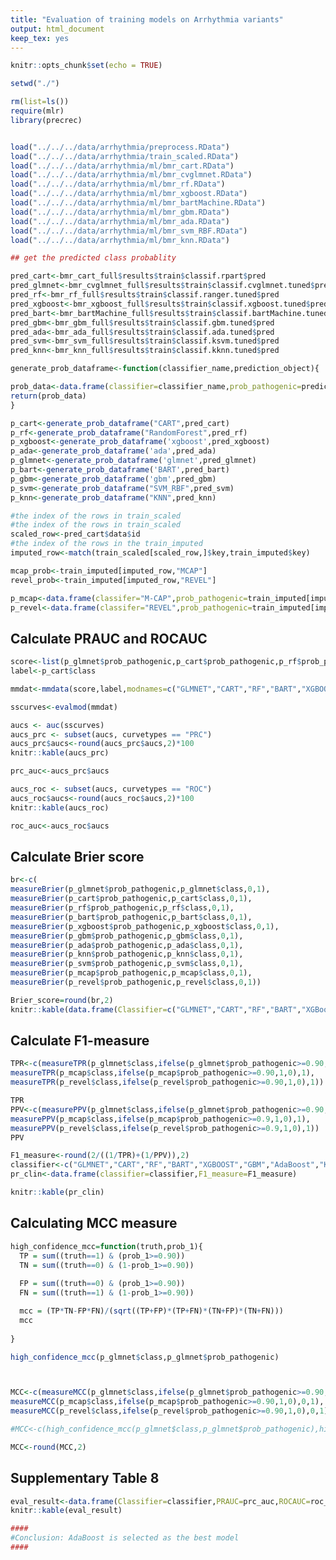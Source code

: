 ```yaml
---
title: "Evaluation of training models on Arrhythmia variants"
output: html_document
keep_tex: yes
---
```


```r
knitr::opts_chunk$set(echo = TRUE)
```

```r
setwd("./")

rm(list=ls())
require(mlr)
library(precrec)


load("../../../data/arrhythmia/preprocess.RData")
load("../../../data/arrhythmia/train_scaled.RData")
load("../../../data/arrhythmia/ml/bmr_cart.RData")
load("../../../data/arrhythmia/ml/bmr_cvglmnet.RData")
load("../../../data/arrhythmia/ml/bmr_rf.RData")
load("../../../data/arrhythmia/ml/bmr_xgboost.RData")
load("../../../data/arrhythmia/ml/bmr_bartMachine.RData")
load("../../../data/arrhythmia/ml/bmr_gbm.RData")
load("../../../data/arrhythmia/ml/bmr_ada.RData")
load("../../../data/arrhythmia/ml/bmr_svm_RBF.RData")
load("../../../data/arrhythmia/ml/bmr_knn.RData")
```


```r
## get the predicted class probablity

pred_cart<-bmr_cart_full$results$train$classif.rpart$pred
pred_glmnet<-bmr_cvglmnet_full$results$train$classif.cvglmnet.tuned$pred
pred_rf<-bmr_rf_full$results$train$classif.ranger.tuned$pred
pred_xgboost<-bmr_xgboost_full$results$train$classif.xgboost.tuned$pred
pred_bart<-bmr_bartMachine_full$results$train$classif.bartMachine.tuned$pred
pred_gbm<-bmr_gbm_full$results$train$classif.gbm.tuned$pred
pred_ada<-bmr_ada_full$results$train$classif.ada.tuned$pred
pred_svm<-bmr_svm_full$results$train$classif.ksvm.tuned$pred
pred_knn<-bmr_knn_full$results$train$classif.kknn.tuned$pred

generate_prob_dataframe<-function(classifier_name,prediction_object){

prob_data<-data.frame(classifier=classifier_name,prob_pathogenic=prediction_object$data$prob.1,class=prediction_object$data$truth)                     
return(prob_data)
}

p_cart<-generate_prob_dataframe("CART",pred_cart)
p_rf<-generate_prob_dataframe("RandomForest",pred_rf)
p_xgboost<-generate_prob_dataframe('xgboost',pred_xgboost)
p_ada<-generate_prob_dataframe('ada',pred_ada)
p_glmnet<-generate_prob_dataframe('glmnet',pred_glmnet)
p_bart<-generate_prob_dataframe('BART',pred_bart)
p_gbm<-generate_prob_dataframe('gbm',pred_gbm)
p_svm<-generate_prob_dataframe("SVM_RBF",pred_svm)
p_knn<-generate_prob_dataframe("KNN",pred_knn)

#the index of the rows in train_scaled
#the index of the rows in train_scaled
scaled_row<-pred_cart$data$id
#the index of the rows in the train_imputed
imputed_row<-match(train_scaled[scaled_row,]$key,train_imputed$key)

mcap_prob<-train_imputed[imputed_row,"MCAP"]
revel_prob<-train_imputed[imputed_row,"REVEL"]

p_mcap<-data.frame(classifer="M-CAP",prob_pathogenic=train_imputed[imputed_row,"MCAP"],class=train_imputed[imputed_row,]$pathogenic)
p_revel<-data.frame(classifer="REVEL",prob_pathogenic=train_imputed[imputed_row,"REVEL"],class=train_imputed[imputed_row,]$pathogenic)


```


## Calculate PRAUC and ROCAUC
```r
score<-list(p_glmnet$prob_pathogenic,p_cart$prob_pathogenic,p_rf$prob_pathogenic,p_bart$prob_pathogenic,p_xgboost$prob_pathogenic,p_gbm$prob_pathogenic,p_ada$prob_pathogenic,p_knn$prob_pathogenic,p_svm$prob_pathogenic,p_mcap$prob_pathogenic,p_revel$prob_pathogenic)
label<-p_cart$class

mmdat<-mmdata(score,label,modnames=c("GLMNET","CART","RF","BART","XGBOOST","GBM","ADA","KNN","SVM","MCAP","REVEL"))

sscurves<-evalmod(mmdat)

aucs <- auc(sscurves)
aucs_prc <- subset(aucs, curvetypes == "PRC")
aucs_prc$aucs<-round(aucs_prc$aucs,2)*100
knitr::kable(aucs_prc)

prc_auc<-aucs_prc$aucs

aucs_roc <- subset(aucs, curvetypes == "ROC")
aucs_roc$aucs<-round(aucs_roc$aucs,2)*100
knitr::kable(aucs_roc)

roc_auc<-aucs_roc$aucs
```
## Calculate Brier score

```r
br<-c(
measureBrier(p_glmnet$prob_pathogenic,p_glmnet$class,0,1),
measureBrier(p_cart$prob_pathogenic,p_cart$class,0,1),
measureBrier(p_rf$prob_pathogenic,p_rf$class,0,1),
measureBrier(p_bart$prob_pathogenic,p_bart$class,0,1),
measureBrier(p_xgboost$prob_pathogenic,p_xgboost$class,0,1),
measureBrier(p_gbm$prob_pathogenic,p_gbm$class,0,1),
measureBrier(p_ada$prob_pathogenic,p_ada$class,0,1),
measureBrier(p_knn$prob_pathogenic,p_knn$class,0,1),
measureBrier(p_svm$prob_pathogenic,p_svm$class,0,1),
measureBrier(p_mcap$prob_pathogenic,p_mcap$class,0,1),
measureBrier(p_revel$prob_pathogenic,p_revel$class,0,1))

Brier_score=round(br,2)
knitr::kable(data.frame(Classifier=c("GLMNET","CART","RF","BART","XGBoost","GBM","AdaBoost","SVM","KNN","MCAP","REVEL"),Brier_score))


```

## Calculate F1-measure

```r

TPR<-c(measureTPR(p_glmnet$class,ifelse(p_glmnet$prob_pathogenic>=0.90,1,0),1),measureTPR(p_cart$class,ifelse(p_cart$prob_pathogenic>=0.90,1,0),1),measureTPR(p_rf$class,ifelse(p_rf$prob_pathogenic>=0.90,1,0),1),measureTPR(p_bart$class,ifelse(p_bart$prob_pathogenic>=0.90,1,0),1),measureTPR(p_xgboost$class,ifelse(p_xgboost$prob_pathogenic>=0.90,1,0),1),measureTPR(p_gbm$class,ifelse(p_gbm$prob_pathogenic>=0.90,1,0),1),measureTPR(p_ada$class,ifelse(p_ada$prob_pathogenic>=0.90,1,0),1),measureTPR(p_knn$class,ifelse(p_knn$prob_pathogenic>=0.90,1,0),1),measureTPR(p_svm$class,ifelse(p_svm$prob_pathogenic>=0.90,1,0),1),
measureTPR(p_mcap$class,ifelse(p_mcap$prob_pathogenic>=0.90,1,0),1),
measureTPR(p_revel$class,ifelse(p_revel$prob_pathogenic>=0.90,1,0),1))

TPR
PPV<-c(measurePPV(p_glmnet$class,ifelse(p_glmnet$prob_pathogenic>=0.90,1,0),1),measurePPV(p_cart$class,ifelse(p_cart$prob_pathogenic>=0.90,1,0),1),measurePPV(p_rf$class,ifelse(p_rf$prob_pathogenic>=0.90,1,0),1),measurePPV(p_bart$class,ifelse(p_bart$prob_pathogenic>=0.90,1,0),1),measurePPV(p_xgboost$class,ifelse(p_xgboost$prob_pathogenic>=0.90,1,0),1),measurePPV(p_gbm$class,ifelse(p_gbm$prob_pathogenic>=0.90,1,0),1),measurePPV(p_ada$class,ifelse(p_ada$prob_pathogenic>=0.90,1,0),1),measurePPV(p_knn$class,ifelse(p_knn$prob_pathogenic>=0.90,1,0),1),measurePPV(p_svm$class,ifelse(p_svm$prob_pathogenic>=0.90,1,0),1),
measurePPV(p_mcap$class,ifelse(p_mcap$prob_pathogenic>=0.9,1,0),1),
measurePPV(p_revel$class,ifelse(p_revel$prob_pathogenic>=0.9,1,0),1))
PPV

F1_measure<-round(2/((1/TPR)+(1/PPV)),2)
classifier<-c("GLMNET","CART","RF","BART","XGBOOST","GBM","AdaBoost","KNN","SVM","MCAP","REVEL")
pr_clin<-data.frame(classifier=classifier,F1_measure=F1_measure)

knitr::kable(pr_clin)

```

## Calculating MCC measure
```r
high_confidence_mcc=function(truth,prob_1){
  TP = sum((truth==1) & (prob_1>=0.90))
  TN = sum((truth==0) & (1-prob_1>=0.90))
  
  FP = sum((truth==0) & (prob_1>=0.90))
  FN = sum((truth==1) & (1-prob_1>=0.90))

  mcc = (TP*TN-FP*FN)/(sqrt((TP+FP)*(TP+FN)*(TN+FP)*(TN+FN)))
  mcc
  
}

high_confidence_mcc(p_glmnet$class,p_glmnet$prob_pathogenic)



MCC<-c(measureMCC(p_glmnet$class,ifelse(p_glmnet$prob_pathogenic>=0.90,1,0),0,1),measureMCC(p_cart$class,ifelse(p_cart$prob_pathogenic>=0.90,1,0),0,1),measureMCC(p_rf$class,ifelse(p_rf$prob_pathogenic>=0.90,1,0),0,1),measureMCC(p_bart$class,ifelse(p_bart$prob_pathogenic>=0.90,1,0),0,1),measureMCC(p_xgboost$class,ifelse(p_xgboost$prob_pathogenic>=0.90,1,0),0,1),measureMCC(p_gbm$class,ifelse(p_gbm$prob_pathogenic>=0.90,1,0),0,1),measureMCC(p_ada$class,ifelse(p_ada$prob_pathogenic>=0.90,1,0),0,1),measureMCC(p_knn$class,ifelse(p_knn$prob_pathogenic>=0.90,1,0),0,1),measureMCC(p_svm$class,ifelse(p_svm$prob_pathogenic>=0.90,1,0),0,1),
measureMCC(p_mcap$class,ifelse(p_mcap$prob_pathogenic>=0.90,1,0),0,1),
measureMCC(p_revel$class,ifelse(p_revel$prob_pathogenic>=0.90,1,0),0,1))

#MCC<-c(high_confidence_mcc(p_glmnet$class,p_glmnet$prob_pathogenic),high_confidence_mcc(p_cart$class,p_cart$prob_pathogenic),high_confidence_mcc(p_rf$class,p_rf$prob_pathogenic),high_confidence_mcc(p_bart$class,p_bart$prob_pathogenic),high_confidence_mcc(p_xgboost$class,p_xgboost$prob_pathogenic),high_confidence_mcc(p_gbm$class,p_gbm$prob_pathogenic),high_confidence_mcc(p_ada$class,p_ada$prob_pathogenic),high_confidence_mcc(p_knn$class,p_knn$prob_pathogenic),high_confidence_mcc(p_svm$class,p_svm$prob_pathogenic),high_confidence_mcc(p_mcap$class,p_mcap$prob_pathogenic),high_confidence_mcc(p_revel$class,p_revel$prob_pathogenic))

MCC<-round(MCC,2)

```


## Supplementary Table 8
```r
eval_result<-data.frame(Classifier=classifier,PRAUC=prc_auc,ROCAUC=roc_auc,Brier_Score=Brier_score,MCC=MCC)
knitr::kable(eval_result)

####
#Conclusion: AdaBoost is selected as the best model
####

```
